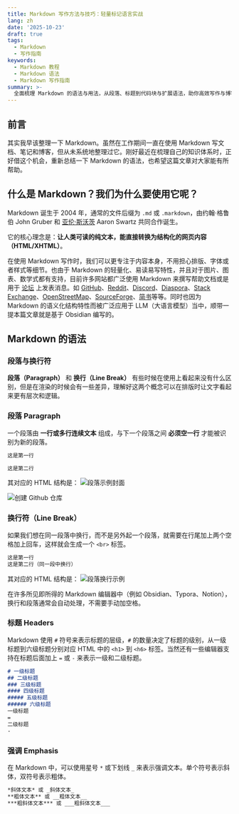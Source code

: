 ```yaml
---
title: Markdown 写作方法与技巧：轻量标记语言实战
lang: zh
date: '2025-10-23'
draft: true
tags:
  - Markdown
  - 写作指南
keywords:
  - Markdown 教程
  - Markdown 语法
  - Markdown 写作指南
summary: >-
  全面梳理 Markdown 的语法与用法，从段落、标题到代码块与扩展语法，助你高效写作与博客排版
---
```


## 前言
其实我早该整理一下 Markdown。虽然在工作期间一直在使用 Markdown 写文档、笔记和博客，但从未系统地整理过它。刚好最近在梳理自己的知识体系时，正好借这个机会，重新总结一下 Markdown 的语法，也希望这篇文章对大家能有所帮助。

## 什么是 Markdown？我们为什么要使用它呢？
Markdown 诞生于 2004 年，通常的文件后缀为 `.md` 或 `.markdown`，由约翰·格鲁伯 John Gruber 和 [亚伦·斯沃茨](https://zh.wikipedia.org/wiki/%E4%BA%9A%E4%BC%A6%C2%B7%E6%96%AF%E6%B2%83%E8%8C%A8) Aaron Swartz 共同合作诞生。

它的核心理念是：**让人类可读的纯文本，能直接转换为结构化的网页内容（HTML/XHTML）**。

在使用 Markdown 写作时，我们可以更专注于内容本身，不用担心排版、字体或者样式等细节。也由于 Markdown 的轻量化、易读易写特性，并且对于图片、图表、数学式都有支持，目前许多网站都广泛使用 Markdown 来撰写帮助文档或是用于 [论坛](https://zh.wikipedia.org/wiki/%E7%BD%91%E7%BB%9C%E8%AE%BA%E5%9D%9B "网络论坛") 上发表消息。如 [GitHub](https://zh.wikipedia.org/wiki/GitHub "GitHub")、[Reddit](https://zh.wikipedia.org/wiki/Reddit "Reddit")、[Discord](https://zh.wikipedia.org/wiki/Discord "Discord")、[Diaspora](https://zh.wikipedia.org/wiki/Diaspora_\(%E7%A4%BE%E4%BA%A4%E7%BD%91%E7%BB%9C\) "Diaspora (社交网络)")、[Stack Exchange](https://zh.wikipedia.org/wiki/Stack_Exchange)、[OpenStreetMap](https://zh.wikipedia.org/wiki/OpenStreetMap "OpenStreetMap")、[SourceForge](https://zh.wikipedia.org/wiki/SourceForge "SourceForge")、[简书](https://zh.wikipedia.org/wiki/%E7%AE%80%E4%B9%A6 "简书")等等。同时也因为 Markdown 的语义化结构特性而被广泛应用于 LLM（大语言模型）当中，顺带一提本篇文章就是基于 Obsidian 编写的。

## Markdown 的语法
### 段落与换行符
**段落（Paragraph）** 和 **换行（Line Break）** 有些时候在使用上看起来没有什么区别，但是在渲染的时候会有一些差异，理解好这两个概念可以在排版时让文字看起来更有层次和逻辑。

### 段落 Paragraph
一个段落由 **一行或多行连续文本** 组成，与下一个段落之间 **必须空一行** 才能被识别为新的段落。

```markdown
这是第一行

这是第二行
```

其对应的 HTML 结构是：
![段落示例封面](/blog/how-to-enable-comments-in-your-blog/cover.png)

![创建 Github 仓库](/blog/how-to-enable-comments-in-your-blog/20251011151839.png "创建 Github 仓库")

### 换行符（Line Break）
如果我们想在同一段落中换行，而不是另外起一个段落，就需要在行尾加上两个空格加上回车，这样就会生成一个 `<br>` 标签。

```markdown
这是第一行  
这是第二行（同一段中换行）
```

其对应的 HTML 结构是：
![段落换行示例](/blog/how-to-enable-comments-in-your-blog/paragraph.png "段落换行示例")

<Callout type="note" title="TIPS">在许多所见即所得的 Markdown 编辑器中（例如 Obsidian、Typora、Notion），换行和段落通常会自动处理，不需要手动加空格。</Callout>

### 标题 Headers
Markdown 使用 `#` 符号来表示标题的层级，`#` 的数量决定了标题的级别，从一级标题到六级标题分别对应 HTML 中的 `<h1>` 到 `<h6>` 标签。当然还有一些编辑器支持在标题后面加上 `=` 或 `-` 来表示一级和二级标题。

```markdown
# 一级标题
## 二级标题
### 三级标题
#### 四级标题
##### 五级标题
###### 六级标题
一级标题
=
二级标题
-
```

### 强调 Emphasis
在 Markdown 中，可以使用星号 `*` 或下划线 `_` 来表示强调文本。单个符号表示斜体，双符号表示粗体。

```markdown
*斜体文本* 或 _斜体文本_
**粗体文本** 或 __粗体文本__
***粗斜体文本*** 或 ___粗斜体文本___
```